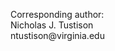 
\begin{centering}

$ $

\vspace{2.0 cm}

\LARGE

{\bf Convolutional Neural Nets with Template-Based Data Augmentation for Functional Lung Imaging 
Segmentation}

\vspace{2.0 cm}

\normalsize

Nicholas J. Tustison$^1$,
Zixuan Lin$^1$,
Talissa A. Altes$^2$,
Jaime F. Mata$^1$,
Brian B. Avants$^3$,
Nick Cullen$^4$,
John P. Mugler III$^1$, and
Kun Qing$^1$



\vspace{0.25 cm}

\small

$^1$Department of Radiology and Medical Imaging, University of Virginia, Charlottesville, VA

$^2$Department of Radiology, University of Missouri, Columbia, MO

$^3$Biogen, Cambridge, MA

$^4$Department of ..., University of Pennsylvania, Philadelphia, PA

\end{centering}

\vspace{4.2 cm}

\small

Corresponding author: \
Nicholas J. Tustison \
ntustison@virginia.edu

\noindent\rule{4cm}{0.4pt}

\newpage

\normalsize
